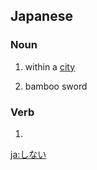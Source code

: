 ==Japanese==

===Noun===
{{ja-noun}}
# {{ja-def|市内}} within a [[city]]
# {{ja-def|竹刀}} bamboo sword

===Verb===
{{ja-verb form}}
# {{inflection of|する||negative|lang=ja}}

[[ja:しない]]